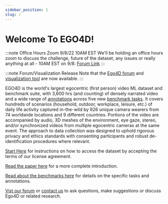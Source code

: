 ```yaml
---
sidebar_position: 1
slug: /
---
```




# Welcome To EGO4D!

:::note Office Hours Zoom 9/8/22 10AM EST
We'll be holding an office hours zoom to discuss the challenge, future of the dataset, any issues or really anything at all - 10AM EST on 9/8: [Forum Link](https://discuss.ego4d-data.org/t/9-8-ego4d-zoom-office-hours/98)
:::

:::note Forum/Visualization Release
Note that the [Ego4D forum](https://discuss.ego4d-data.org/) and [visualization tool](./viz.md) are now available.
:::

EGO4D is the world's largest egocentric (first person) video ML dataset and benchmark suite, with 3,600 hrs (and counting) of densely narrated video and a wide range of [annotations](./data/annotation-guidelines.md) across five new [benchmark tasks](./benchmarks/overview.md).  It covers hundreds of scenarios (household, outdoor, workplace, leisure, etc.) of daily life activity captured in-the-wild by 926 unique camera wearers from 74 worldwide locations and 9 different countries.  Portions of the video are accompanied by audio, 3D meshes of the environment, eye gaze, stereo, and/or synchronized videos from multiple egocentric cameras at the same event.  The approach to data collection was designed to uphold rigorous privacy and ethics standards with consenting participants and robust de-identification procedures where relevant.

[Start Here](./start-here.md) for instructions on how to access the dataset by accepting the terms of our license agreement.

[Read the paper here](https://arxiv.org/abs/2110.07058) for a more complete introduction.

[Read about the benchmarks here](./benchmarks/overview.md) for details on the specific tasks and annotations.

[Vist our forum](https://discuss.ego4d-data.org/) or [contact us](./contact.md) to ask questions, make suggestions or discuss Ego4D or related research.

<DiscourseCarousel />